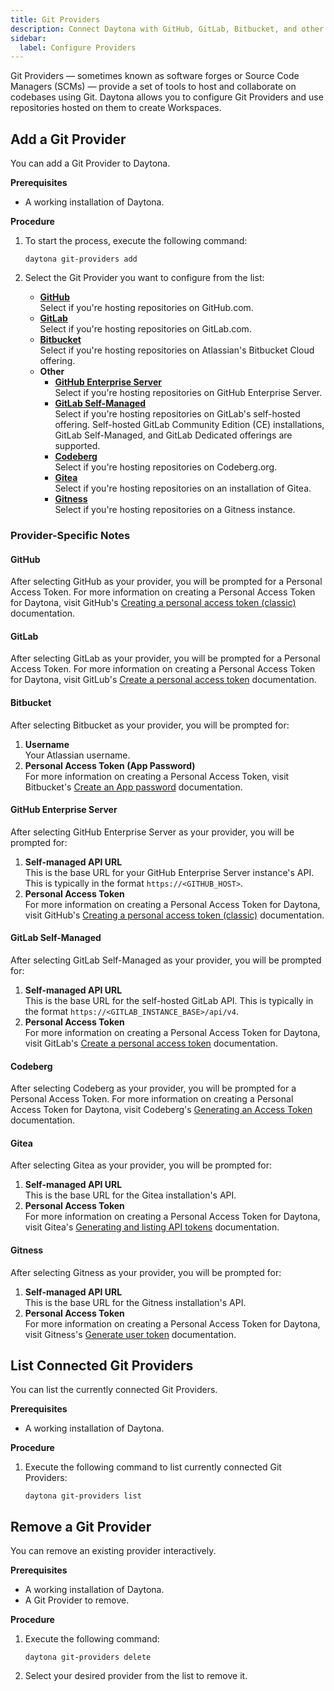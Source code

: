 ```yaml
---
title: Git Providers
description: Connect Daytona with GitHub, GitLab, Bitbucket, and other Git Providers.
sidebar:
  label: Configure Providers
---
```


Git Providers — sometimes known as software forges or Source Code Managers (SCMs) — provide a set of tools to host and collaborate on codebases using Git.
Daytona allows you to configure Git Providers and use repositories hosted on them to create Workspaces.

## Add a Git Provider

You can add a Git Provider to Daytona.

__Prerequisites__

* A working installation of Daytona.

__Procedure__

1. To start the process, execute the following command:

    ```shell
    daytona git-providers add
    ```

2. Select the Git Provider you want to configure from the list:
    * __[GitHub](#github)__  
        Select if you're hosting repositories on GitHub.com.
    * __[GitLab](#gitlab)__  
        Select if you're hosting repositories on GitLab.com.
    * __[Bitbucket](#bitbucket)__  
        Select if you're hosting repositories on Atlassian's Bitbucket Cloud offering.
    * __Other__
        * __[GitHub Enterprise Server](#github-enterprise-server)__  
            Select if you're hosting repositories on GitHub Enterprise Server.
        * __[GitLab Self-Managed](#gitlab-self-managed)__  
            Select if you're hosting repositories on GitLab's self-hosted offering.
            Self-hosted GitLab Community Edition (CE) installations, GitLab Self-Managed, and GitLab Dedicated offerings are supported.
        * __[Codeberg](#codeberg)__  
            Select if you're hosting repositories on Codeberg.org.
        * __[Gitea](#gitea)__  
            Select if you're hosting repositories on an installation of Gitea.
        * __[Gitness](#gitness)__  
            Select if you're hosting repositories on a Gitness instance.

### Provider-Specific Notes

#### GitHub

After selecting GitHub as your provider, you will be prompted for a Personal Access Token.
For more information on creating a Personal Access Token for Daytona, visit GitHub's [Creating a personal access token (classic)][gh-token] documentation.

#### GitLab

After selecting GitLab as your provider, you will be prompted for a Personal Access Token.
For more information on creating a Personal Access Token for Daytona, visit GitLub's [Create a personal access token][gl-token] documentation.

#### Bitbucket

After selecting Bitbucket as your provider, you will be prompted for:

1. __Username__  
    Your Atlassian username.
2. __Personal Access Token (App Password)__  
    For more information on creating a Personal Access Token, visit Bitbucket's [Create an App password][bit-token] documentation.

#### GitHub Enterprise Server

After selecting GitHub Enterprise Server as your provider, you will be prompted for:

1. __Self-managed API URL__  
    This is the base URL for your GitHub Enterprise Server instance's API.
    This is typically in the format `https://<GITHUB_HOST>`.
2. __Personal Access Token__  
    For more information on creating a Personal Access Token for Daytona, visit GitHub's [Creating a personal access token (classic)][gh-token] documentation.

#### GitLab Self-Managed

After selecting GitLab Self-Managed as your provider, you will be prompted for:

1. __Self-managed API URL__  
    This is the base URL for the self-hosted GitLab API.
    This is typically in the format `https://<GITLAB_INSTANCE_BASE>/api/v4`.
2. __Personal Access Token__  
    For more information on creating a Personal Access Token for Daytona, visit GitLab's [Create a personal access token][gl-token] documentation.

#### Codeberg

After selecting Codeberg as your provider, you will be prompted for a Personal Access Token.
For more information on creating a Personal Access Token for Daytona, visit Codeberg's [Generating an Access Token][codeberg-token] documentation.

#### Gitea

After selecting Gitea as your provider, you will be prompted for:

1. __Self-managed API URL__  
    This is the base URL for the Gitea installation's API.
2. __Personal Access Token__  
    For more information on creating a Personal Access Token for Daytona, visit Gitea's [Generating and listing API tokens][gitea-token] documentation.

#### Gitness

After selecting Gitness as your provider, you will be prompted for:

1. __Self-managed API URL__  
    This is the base URL for the Gitness installation's API.
2. __Personal Access Token__  
    For more information on creating a Personal Access Token for Daytona, visit Gitness's [Generate user token][gitness-token] documentation.

## List Connected Git Providers

You can list the currently connected Git Providers.

__Prerequisites__

* A working installation of Daytona.

__Procedure__

1. Execute the following command to list currently connected Git Providers:

    ```shell
    daytona git-providers list
    ```

## Remove a Git Provider

You can remove an existing provider interactively.

__Prerequisites__

* A working installation of Daytona.
* A Git Provider to remove.

__Procedure__

1. Execute the following command:

    ```shell
    daytona git-providers delete
    ```

2. Select your desired provider from the list to remove it.

[gh-token]: https://docs.github.com/en/authentication/keeping-your-account-and-data-secure/managing-your-personal-access-tokens#creating-a-personal-access-token-classic
[gl-token]: https://docs.gitlab.com/ee/user/profile/personal_access_tokens.html#create-a-personal-access-token
[bit-token]: https://support.atlassian.com/bitbucket-cloud/docs/create-an-app-password/
[codeberg-token]: https://docs.codeberg.org/advanced/access-token/
[gitea-token]: https://docs.gitea.com/1.21/development/api-usage#generating-and-listing-api-tokens
[gitness-token]: https://docs.gitness.com/administration/user-management#generate-user-token
